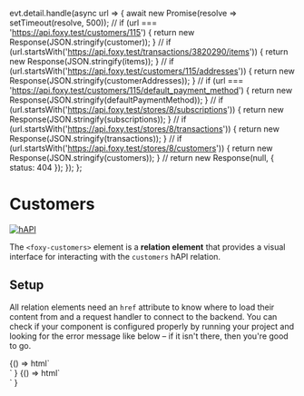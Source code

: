 
  evt.detail.handle(async url => {
    await new Promise(resolve => setTimeout(resolve, 500));
    //
    if (url === 'https://api.foxy.test/customers/115') {
      return new Response(JSON.stringify(customer));
    }
    //
    if (url.startsWith('https://api.foxy.test/transactions/3820290/items')) {
      return new Response(JSON.stringify(items));
    }
    //
    if (url.startsWith('https://api.foxy.test/customers/115/addresses')) {
      return new Response(JSON.stringify(customerAddresses));
    }
    //
    if (url === 'https://api.foxy.test/customers/115/default_payment_method') {
      return new Response(JSON.stringify(defaultPaymentMethod));
    }
    //
    if (url.startsWith('https://api.foxy.test/stores/8/subscriptions')) {
      return new Response(JSON.stringify(subscriptions));
    }
    //
    if (url.startsWith('https://api.foxy.test/stores/8/transactions')) {
      return new Response(JSON.stringify(transactions));
    }
    //
    if (url.startsWith('https://api.foxy.test/stores/8/customers')) {
      return new Response(JSON.stringify(customers));
    }
    //
    return new Response(null, { status: 404 });
  });
};

<Meta title="Relations/Customers" component="foxy-customers" />

# Customers

[![hAPI](https://img.shields.io/badge/hAPI-customers-green.svg)](https://api.foxycart.com/rels/customers)

The `<foxy-customers>` element is a **relation element** that provides a visual interface for interacting with the `customers` hAPI relation.

## Setup

All relation elements need an `href` attribute to know where to load their content from and a request handler to connect to the backend. You can check if your component is configured properly by running your project and looking for the error message like below – if it isn't there, then you're good to go.

<Canvas>
  <Story name="Default" height="320px">
    {() =>
      html`
        <div class="container mx-auto p-2 sm:p-4 md:p-6 lg:p-8">
          <foxy-customers></foxy-customers>
        </div>
      `
    }
  </Story>
</Canvas>

<Canvas height="320px">
  <Story name="Configured">
    {() =>
      html`
        <div class="container mx-auto p-2 sm:p-4 md:p-6 lg:p-8">
          <foxy-customers
            first="https://api.foxy.test/stores/8/customers"
            @request=${handleRequest}
          >
          </foxy-customers>
        </div>
      `
    }
  </Story>
</Canvas>
